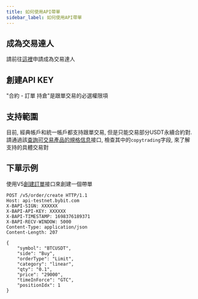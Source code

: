 ```yaml
---
title: 如何使用API帶單
sidebar_label: 如何使用API帶單
---
```


## 成為交易達人
請前往[這裡](https://www.bybit.com/copyTrade/)申請成為交易達人

## 創建API KEY
"合約 - 訂單 持倉"是跟單交易的必選權限項

## 支持範圍
目前, 經典帳戶和統一帳戶都支持跟單交易, 但是只能交易部分USDT永續合約對. 請通過該[查詢可交易產品的規格信息](./market/instrument#)接口, 檢查其中的`copytrading`字段, 來了解
支持的具體交易對

## 下單示例
使用V5[創建訂單](./order/create-order)接口來創建一個帶單

```http
POST /v5/order/create HTTP/1.1
Host: api-testnet.bybit.com
X-BAPI-SIGN: XXXXXX
X-BAPI-API-KEY: XXXXXX
X-BAPI-TIMESTAMP: 1698376189371
X-BAPI-RECV-WINDOW: 5000
Content-Type: application/json
Content-Length: 207

{
    "symbol": "BTCUSDT",
    "side": "Buy",
    "orderType": "Limit",
    "category": "linear",
    "qty": "0.1",
    "price": "29000",
    "timeInForce": "GTC",
    "positionIdx": 1
}
```
